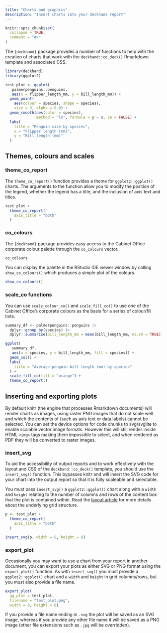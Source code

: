 ```yaml
---
title: "Charts and graphics"
description: "Insert charts into your deckhand report"
---
```


```r
knitr::opts_chunk$set(
  collapse = TRUE,
  comment = "#>"
)
```

The `{deckhand}` package provides a number of functions to help with the creation of charts that work with the `deckhand::co_deck()` Rmarkdown template and associated CSS.

```r
library(deckhand)
library(ggplot2)

test_plot <- ggplot(
   palmerpenguins::penguins, 
   aes(x = flipper_length_mm, y = bill_length_mm)) + 
  geom_point(
    aes(colour = species, shape = species),
    size = 3, alpha = 0.8) +
  geom_smooth(aes(color = species),
              method = "lm", formula = y ~ x, se = FALSE) +
  labs(
    title = "Penguin size by species",
    x = "Flipper length (mm)",
    y = "Bill length (mm)"
  )
```

## Themes, colours and scales

### theme_co_report

The `theme_co_report()` function provides a theme for `ggplot2::ggplot()` charts. The arguments to the function allow you to modify the position of the legend, whether the legend has a title, and the inclusion of axis text and titles.

```r
test_plot +
  theme_co_report(
    axis_title = "both"
  )
```

### co_colours
The `{deckhand}` package provides easy access to the Cabinet Office corporate colour palette through the `co_colours` vector.

```r
co_colours
```

You can display the palette in the RStudio IDE viewer window by calling `show_co_colours()` which produces a simple plot of the colours.

```r
show_co_colours()
```

### scale_co functions
You can use `scale_colour_co()` and `scale_fill_co()` to use one of the Cabinet Office's corporate colours as the basis for a series of colour/fill tints.

```r
summary_df <- palmerpenguins::penguins |>
  dplyr::group_by(species) |>
  dplyr::summarise(bill_length_mm = mean(bill_length_mm, na.rm = TRUE))

ggplot(
   summary_df, 
   aes(x = species, y = bill_length_mm, fill = species)) + 
  geom_col() +
  labs(
    title = "Average penguin bill length (mm) by species"
  ) +
  scale_fill_co(fill = "orange") +
  theme_co_report()
```

## Inserting and exporting plots
By default knitr (the engine that processes Rmarkdown documents) will render charts as images, using raster PNG images that do not scale well and which the contents of (such as axis text or data labels) cannot be selected. You can set the device options for code chunks to svg/svglite to enable scalable vector image formats. However this will still render inside HTML `<img>` tags making them impossible to select, and when rendered as PDF they will be converted to raster images.

### insert_svg
To aid the accessibility of output reports and to work effectively with the layout and CSS of the `deckhand::co_deck()` template, you should use the `insert_svg()` function. This bypasses knitr and will insert the SVG code for your chart into the output report so that it is fully scaleable and selectable.

You must pass `insert_svg()` a `ggplot2::ggplot()` chart along with a `width` and `height` relating to the number of columns and rows of the content box that the plot is contained within. Read the [layout article](layout.html) for more details about the underlying grid structure.

```r
p <- test_plot +
  theme_co_report(
    axis_title = "both"
  )

insert_svg(p, width = 8, height = 8)
```

### export_plot
Occasionally you may want to use a chart from your report in another document, you can export your plots as either SVG or PNG format using the `export_plot()` function. As with `insert_svg()` you must provide a `ggplot2::ggplot()` chart and a `width` and `height` in grid columns/rows, but you must also provide a file name.

```r
export_plot(
  gg_plot = test_plot, 
  filename = "test_plot.png", 
  width = 8, height = 8)
```

If you provide a file name ending in `.svg` the plot will be saved as an SVG image, whereas if you provide any other file name it will be saved as a PNG image (other file extensions such as `.jpg` will be overridden).
